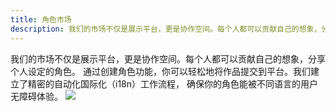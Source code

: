 ```yaml
---
title: 角色市场
description: 我们的市场不仅是展示平台，更是协作空间。每个人都可以贡献自己的想象，分享个人设定的角色。
---
```



<Info>
我们的市场不仅是展示平台，更是协作空间。每个人都可以贡献自己的想象，分享个人设定的角色。
通过创建角色功能，你可以轻松地将作品提交到平台。我们建立了精密的自动化国际化（i18n）工作流程，
确保你的角色能被不同语言的用户无障碍体验。
</Info>

<Frame>
  <img src="https://oss.vidol.chat/assets/83562d0fdcb90a39eddff656dddfefef.webp" />
</Frame>
